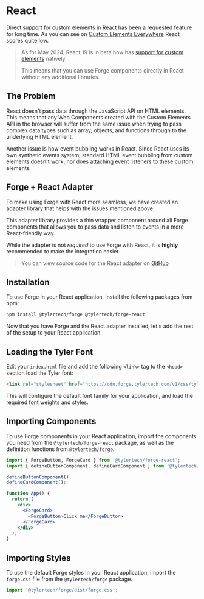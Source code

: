 
<Meta title="Frameworks/React" />

# React

Direct support for custom elements in React has been a requested feature for long time. As you can see on 
[Custom Elements Everywhere](https://custom-elements-everywhere.com/#react) React scores quite low.

> As for May 2024, React 19 is in beta now has [support for custom elements](https://custom-elements-everywhere.com/#react-beta) natively.
>
> This means that you can use Forge components directly in React without any additional libraries.

## The Problem

React doesn't pass data through the JavaScript API on HTML elements. This means that any Web Components created
with the Custom Elements API in the browser will suffer from the same issue when trying to pass complex data types
such as array, objects, and functions through to the underlying HTML element.

Another issue is how event bubbling works in React. Since React uses its own synthetic events system, standard HTML
event bubbling from custom elements doesn't work, nor does attaching event listeners to these custom elements.

## Forge + React Adapter

To make using Forge with React more seamless, we have created an adapter library that helps with the issues mentioned above.

This adapter library provides a thin wrapper component around all Forge components that allows you to pass data and listen
to events in a more React-friendly way. 

While the adapter is not _required_ to use Forge with React, it is **highly** recommended to make the integration easier.

> You can view source code for the React adapter on [GitHub](https://github.com/tyler-technologies-oss/forge-react)


## Installation

To use Forge in your React application, install the following packages from npm:

```bash
npm install @tylertech/forge @tylertech/forge-react
```

Now that you have Forge and the React adapter installed, let's add the rest of the setup to your React application.

## Loading the Tyler Font

Edit your `index.html` file and add the following `<link>` tag to the `<head>` section load the Tyler font:

```html
<link rel="stylesheet" href="https://cdn.forge.tylertech.com/v1/css/tyler-font.css">
```

This will configure the default font family for your application, and load the required font weights and styles.

## Importing Components

To use Forge components in your React application, import the components you need from the `@tylertech/forge-react` package,
as well as the definition functions from `@tylertech/forge`.

```jsx
import { ForgeButton, ForgeCard } from '@tylertech/forge-react';
import { defineButtonComponent, defineCardComponent } from '@tylertech/forge';

defineButtonComponent();
defineCardComponent();

function App() {
  return (
    <div>
      <ForgeCard>
        <ForgeButton>Click me</ForgeButton>
      </ForgeCard>
    </div>
  );
}
```

## Importing Styles

To use the default Forge styles in your React application, import the `forge.css` file from the `@tylertech/forge` package.

```jsx
import '@tylertech/forge/dist/forge.css';
```